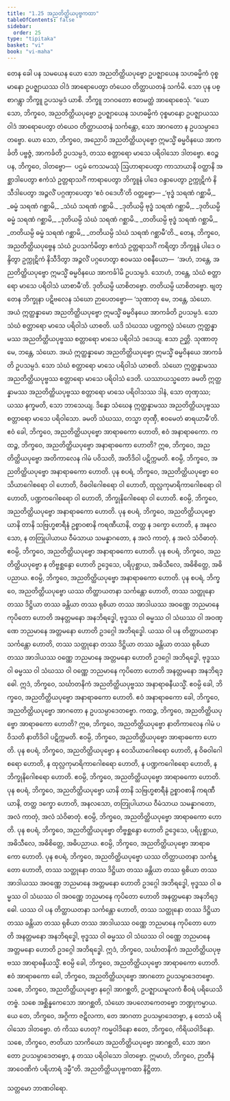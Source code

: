 ```yaml
---
title: "1.25 အညတိတ္ထိယပုဗ္ဗကထာ"
tableOfContents: false
sidebar:
  order: 25
type: "tipitaka"
basket: "vi"
book: "vi-maha"
---
```



<DynamicBreadcrumb />

<Division number="86" book="vi-maha" e="ch" v="3" p="98">

<Paragraph number="401" book="vi-maha">
တေန ခေါ ပန သမယေန ယော သော အညတိတ္ထိယပုဗ္ဗော ဥပဇ္ဈာယေန သဟဓမ္မိကံ ဝုစ္စမာနော ဥပဇ္ဈာယဿ ဝါဒံ အာရောပေတွာ တံယေဝ တိတ္ထာယတနံ သင်္ကမိ. သော ပုန ပစ္စာဂန္တွာ ဘိက္ခူ ဥပသမ္ပဒံ ယာစိ. ဘိက္ခူ ဘဂဝတော ဧတမတ္ထံ အာရောစေသုံ.
</Paragraph>

<Paragraph number="402" book="vi-maha">
“ယော သော, ဘိက္ခဝေ, အညတိတ္ထိယပုဗ္ဗော ဥပဇ္ဈာယေန သဟဓမ္မိကံ ဝုစ္စမာနော ဥပဇ္ဈာယဿ ဝါဒံ အာရောပေတွာ တံယေဝ တိတ္ထာယတနံ သင်္ကန္တော, သော အာဂတော န ဥပသမ္ပာဒေတဗ္ဗော. ယော သော, ဘိက္ခဝေ, အညောပိ အညတိတ္ထိယပုဗ္ဗော ဣမသ္မိံ ဓမ္မဝိနယေ အာကင်္ခတိ ပဗ္ဗဇ္ဇံ, အာကင်္ခတိ ဥပသမ္ပဒံ, တဿ စတ္တာရော မာသေ ပရိဝါသော ဒါတဗ္ဗော. ဧဝဉ္စ ပန, ဘိက္ခဝေ, ဒါတဗ္ဗော—  ပဌမံ ကေသမဿုံ ဩဟာရာပေတွာ ကာသာယာနိ ဝတ္ထာနိ အစ္ဆာဒါပေတွာ ဧကံသံ ဥတ္တရာသင်္ဂံ ကာရာပေတွာ ဘိက္ခူနံ ပါဒေ ဝန္ဒာပေတွာ ဥက္ကုဋိကံ နိသီဒါပေတွာ အဉ္ဇလိံ ပဂ္ဂဏှာပေတွာ ‘ဧဝံ ဝဒေဟီ’တိ ဝတ္တဗ္ဗော—
</Paragraph>

<Paragraph number="403" type="verses" book="vi-maha">
_‘ဗုဒ္ဓံ သရဏံ ဂစ္ဆာမိ,_  
_ဓမ္မံ သရဏံ ဂစ္ဆာမိ,_  
_သံဃံ သရဏံ ဂစ္ဆာမိ._  

</Paragraph>

<Paragraph number="404" type="verses" book="vi-maha">
_ဒုတိယမ္ပိ ဗုဒ္ဓံ သရဏံ ဂစ္ဆာမိ,_  
_ဒုတိယမ္ပိ ဓမ္မံ သရဏံ ဂစ္ဆာမိ,_  
_ဒုတိယမ္ပိ သံဃံ သရဏံ ဂစ္ဆာမိ._  

</Paragraph>

<Paragraph number="405" type="verses" book="vi-maha">
_တတိယမ္ပိ ဗုဒ္ဓံ သရဏံ ဂစ္ဆာမိ,_  
_တတိယမ္ပိ ဓမ္မံ သရဏံ ဂစ္ဆာမိ,_  
_တတိယမ္ပိ သံဃံ သရဏံ ဂစ္ဆာမီ’တိ._  

</Paragraph>

<Paragraph number="406" book="vi-maha">
တေန, ဘိက္ခဝေ, အညတိတ္ထိယပုဗ္ဗေန သံဃံ ဥပသင်္ကမိတွာ ဧကံသံ ဥတ္တရာသင်္ဂံ ကရိတွာ ဘိက္ခူနံ ပါဒေ ဝန္ဒိတွာ ဥက္ကုဋိကံ နိသီဒိတွာ အဉ္ဇလိံ ပဂ္ဂဟေတွာ ဧဝမဿ ဝစနီယော—  ‘အဟံ, ဘန္တေ, အညတိတ္ထိယပုဗ္ဗော ဣမသ္မိံ ဓမ္မဝိနယေ အာကင်္ခါမိ ဥပသမ္ပဒံ. သောဟံ, ဘန္တေ, သံဃံ စတ္တာရော မာသေ ပရိဝါသံ ယာစာမီ’တိ. ဒုတိယမ္ပိ ယာစိတဗ္ဗော. တတိယမ္ပိ ယာစိတဗ္ဗော. ဗျတ္တေန ဘိက္ခုနာ ပဋိဗလေန သံဃော ဉာပေတဗ္ဗော—
</Paragraph>

<Paragraph number="407" book="vi-maha">
‘သုဏာတု မေ, ဘန္တေ, သံဃော. အယံ ဣတ္ထန္နာမော အညတိတ္ထိယပုဗ္ဗော ဣမသ္မိံ ဓမ္မဝိနယေ အာကင်္ခတိ ဥပသမ္ပဒံ. သော သံဃံ စတ္တာရော မာသေ ပရိဝါသံ ယာစတိ. ယဒိ သံဃဿ ပတ္တကလ္လံ သံဃော ဣတ္ထန္နာမဿ အညတိတ္ထိယပုဗ္ဗဿ စတ္တာရော မာသေ ပရိဝါသံ ဒဒေယျ. ဧသာ ဉတ္တိ.
</Paragraph>

<Paragraph number="408" book="vi-maha">
သုဏာတု မေ, ဘန္တေ, သံဃော. အယံ ဣတ္ထန္နာမော အညတိတ္ထိယပုဗ္ဗော ဣမသ္မိံ ဓမ္မဝိနယေ အာကင်္ခတိ ဥပသမ္ပဒံ. သော သံဃံ စတ္တာရော မာသေ ပရိဝါသံ ယာစတိ. သံဃော ဣတ္ထန္နာမဿ အညတိတ္ထိယပုဗ္ဗဿ စတ္တာရော မာသေ ပရိဝါသံ ဒေတိ. ယဿာယသ္မတော ခမတိ ဣတ္ထန္နာမဿ အညတိတ္ထိယပုဗ္ဗဿ စတ္တာရော မာသေ ပရိဝါသဿ ဒါနံ, သော တုဏှဿ; ယဿ နက္ခမတိ, သော ဘာသေယျ.
</Paragraph>

<Paragraph number="409" book="vi-maha">
ဒိန္နော သံဃေန ဣတ္ထန္နာမဿ အညတိတ္ထိယပုဗ္ဗဿ စတ္တာရော မာသေ ပရိဝါသော. ခမတိ သံဃဿ, တသ္မာ တုဏှီ, ဧဝမေတံ ဓာရယာမီ’တိ.
</Paragraph>

</Division>
<Division number="87" book="vi-maha" e="ch" v="3" p="99">

<Paragraph number="410" book="vi-maha">
ဧဝံ ခေါ, ဘိက္ခဝေ, အညတိတ္ထိယပုဗ္ဗော အာရာဓကော ဟောတိ, ဧဝံ အနာရာဓကော. ကထဉ္စ, ဘိက္ခဝေ, အညတိတ္ထိယပုဗ္ဗော အနာရာဓကော ဟောတိ? ဣဓ, ဘိက္ခဝေ, အညတိတ္ထိယပုဗ္ဗော အတိကာလေန ဂါမံ ပဝိသတိ, အတိဒိဝါ ပဋိက္ကမတိ. ဧဝမ္ပိ, ဘိက္ခဝေ, အညတိတ္ထိယပုဗ္ဗော အနာရာဓကော ဟောတိ.
</Paragraph>

<Paragraph number="411" book="vi-maha">
ပုန စပရံ, ဘိက္ခဝေ, အညတိတ္ထိယပုဗ္ဗော ဝေသိယာဂေါစရော ဝါ ဟောတိ, ဝိဓဝါဂေါစရော ဝါ ဟောတိ, ထုလ္လကုမာရိကာဂေါစရော ဝါ ဟောတိ, ပဏ္ဍကဂေါစရော ဝါ ဟောတိ, ဘိက္ခုနိဂေါစရော ဝါ ဟောတိ. ဧဝမ္ပိ, ဘိက္ခဝေ, အညတိတ္ထိယပုဗ္ဗော အနာရာဓကော ဟောတိ.
</Paragraph>

<Paragraph number="412" book="vi-maha">
ပုန စပရံ, ဘိက္ခဝေ, အညတိတ္ထိယပုဗ္ဗော ယာနိ တာနိ သဗြဟ္မစာရီနံ ဥစ္စာဝစာနိ ကရဏီယာနိ, တတ္ထ န ဒက္ခော ဟောတိ, န အနလသော, န တတြုပါယာယ ဝီမံသာယ သမန္နာဂတော, န အလံ ကာတုံ, န အလံ သံဝိဓာတုံ. ဧဝမ္ပိ, ဘိက္ခဝေ, အညတိတ္ထိယပုဗ္ဗော အနာရာဓကော ဟောတိ.
</Paragraph>

<Paragraph number="413" book="vi-maha">
ပုန စပရံ, ဘိက္ခဝေ, အညတိတ္ထိယပုဗ္ဗော န တိဗ္ဗစ္ဆန္ဒော ဟောတိ ဥဒ္ဒေသေ, ပရိပုစ္ဆာယ, အဓိသီလေ, အဓိစိတ္တေ, အဓိပညာယ. ဧဝမ္ပိ, ဘိက္ခဝေ, အညတိတ္ထိယပုဗ္ဗော အနာရာဓကော ဟောတိ.
</Paragraph>

<Paragraph number="414" book="vi-maha">
ပုန စပရံ, ဘိက္ခဝေ, အညတိတ္ထိယပုဗ္ဗော ယဿ တိတ္ထာယတနာ သင်္ကန္တော ဟောတိ, တဿ သတ္ထုနော တဿ ဒိဋ္ဌိယာ တဿ ခန္တိယာ တဿ ရုစိယာ တဿ အာဒါယဿ အဝဏ္ဏေ ဘညမာနေ ကုပိတော ဟောတိ အနတ္တမနော အနဘိရဒ္ဓေါ, ဗုဒ္ဓဿ ဝါ ဓမ္မဿ ဝါ သံဃဿ ဝါ အဝဏ္ဏေ ဘညမာနေ အတ္တမနော ဟောတိ ဥဒဂ္ဂေါ အဘိရဒ္ဓေါ. ယဿ ဝါ ပန တိတ္ထာယတနာ သင်္ကန္တော ဟောတိ, တဿ သတ္ထုနော တဿ ဒိဋ္ဌိယာ တဿ ခန္တိယာ တဿ ရုစိယာ တဿ အာဒါယဿ ဝဏ္ဏေ ဘညမာနေ အတ္တမနော ဟောတိ ဥဒဂ္ဂေါ အဘိရဒ္ဓေါ, ဗုဒ္ဓဿ ဝါ ဓမ္မဿ ဝါ သံဃဿ ဝါ ဝဏ္ဏေ ဘညမာနေ ကုပိတော ဟောတိ အနတ္တမနော အနဘိရဒ္ဓေါ. ဣဒံ, ဘိက္ခဝေ, သင်္ဃာတနိကံ အညတိတ္ထိယပုဗ္ဗဿ အနာရာဓနီယသ္မိံ. ဧဝမ္ပိ ခေါ, ဘိက္ခဝေ, အညတိတ္ထိယပုဗ္ဗော အနာရာဓကော ဟောတိ. ဧဝံ အနာရာဓကော ခေါ, ဘိက္ခဝေ, အညတိတ္ထိယပုဗ္ဗော အာဂတော န ဥပသမ္ပာဒေတဗ္ဗော.
</Paragraph>

<Paragraph number="415" book="vi-maha">
ကထဉ္စ, ဘိက္ခဝေ, အညတိတ္ထိယပုဗ္ဗော အာရာဓကော ဟောတိ? ဣဓ, ဘိက္ခဝေ, အညတိတ္ထိယပုဗ္ဗော နာတိကာလေန ဂါမံ ပဝိသတိ နာတိဒိဝါ ပဋိက္ကမတိ. ဧဝမ္ပိ, ဘိက္ခဝေ, အညတိတ္ထိယပုဗ္ဗော အာရာဓကော ဟောတိ.
</Paragraph>

<Paragraph number="416" book="vi-maha">
ပုန စပရံ, ဘိက္ခဝေ, အညတိတ္ထိယပုဗ္ဗော န ဝေသိယာဂေါစရော ဟောတိ, န ဝိဓဝါဂေါစရော ဟောတိ, န ထုလ္လကုမာရိကာဂေါစရော ဟောတိ, န ပဏ္ဍကဂေါစရော ဟောတိ, န ဘိက္ခုနိဂေါစရော ဟောတိ. ဧဝမ္ပိ, ဘိက္ခဝေ, အညတိတ္ထိယပုဗ္ဗော အာရာဓကော ဟောတိ.
</Paragraph>

<Paragraph number="417" book="vi-maha">
ပုန စပရံ, ဘိက္ခဝေ, အညတိတ္ထိယပုဗ္ဗော ယာနိ တာနိ သဗြဟ္မစာရီနံ ဥစ္စာဝစာနိ ကရဏီယာနိ, တတ္ထ ဒက္ခော ဟောတိ, အနလသော, တတြုပါယာယ ဝီမံသာယ သမန္နာဂတော, အလံ ကာတုံ, အလံ သံဝိဓာတုံ. ဧဝမ္ပိ, ဘိက္ခဝေ, အညတိတ္ထိယပုဗ္ဗော အာရာဓကော ဟောတိ.
</Paragraph>

<Paragraph number="418" book="vi-maha">
ပုန စပရံ, ဘိက္ခဝေ, အညတိတ္ထိယပုဗ္ဗော တိဗ္ဗစ္ဆန္ဒော ဟောတိ ဥဒ္ဒေသေ, ပရိပုစ္ဆာယ, အဓိသီလေ, အဓိစိတ္တေ, အဓိပညာယ. ဧဝမ္ပိ, ဘိက္ခဝေ, အညတိတ္ထိယပုဗ္ဗော အာရာဓကော ဟောတိ.
</Paragraph>

<Paragraph number="419" book="vi-maha">
ပုန စပရံ, ဘိက္ခဝေ, အညတိတ္ထိယပုဗ္ဗော ယဿ တိတ္ထာယတနာ သင်္ကန္တော ဟောတိ, တဿ သတ္ထုနော တဿ ဒိဋ္ဌိယာ တဿ ခန္တိယာ တဿ ရုစိယာ တဿ အာဒါယဿ အဝဏ္ဏေ ဘညမာနေ အတ္တမနော ဟောတိ ဥဒဂ္ဂေါ အဘိရဒ္ဓေါ, ဗုဒ္ဓဿ ဝါ ဓမ္မဿ ဝါ သံဃဿ ဝါ အဝဏ္ဏေ ဘညမာနေ ကုပိတော ဟောတိ အနတ္တမနော အနဘိရဒ္ဓေါ. ယဿ ဝါ ပန တိတ္ထာယတနာ သင်္ကန္တော ဟောတိ, တဿ သတ္ထုနော တဿ ဒိဋ္ဌိယာ တဿ ခန္တိယာ တဿ ရုစိယာ တဿ အာဒါယဿ ဝဏ္ဏေ ဘညမာနေ ကုပိတော ဟောတိ အနတ္တမနော အနဘိရဒ္ဓေါ, ဗုဒ္ဓဿ ဝါ ဓမ္မဿ ဝါ သံဃဿ ဝါ ဝဏ္ဏေ ဘညမာနေ အတ္တမနော ဟောတိ ဥဒဂ္ဂေါ အဘိရဒ္ဓေါ. ဣဒံ, ဘိက္ခဝေ, သင်္ဃာတနိကံ အညတိတ္ထိယပုဗ္ဗဿ အာရာဓနီယသ္မိံ. ဧဝမ္ပိ ခေါ, ဘိက္ခဝေ, အညတိတ္ထိယပုဗ္ဗော အာရာဓကော ဟောတိ. ဧဝံ အာရာဓကော ခေါ, ဘိက္ခဝေ, အညတိတ္ထိယပုဗ္ဗော အာဂတော ဥပသမ္ပာဒေတဗ္ဗော.
</Paragraph>

<Paragraph number="420" book="vi-maha">
သစေ, ဘိက္ခဝေ, အညတိတ္ထိယပုဗ္ဗော နဂ္ဂေါ အာဂစ္ဆတိ, ဥပဇ္ဈာယမူလကံ စီဝရံ ပရိယေသိတဗ္ဗံ. သစေ အစ္ဆိန္နကေသော အာဂစ္ဆတိ, သံဃော အပလောကေတဗ္ဗော ဘဏ္ဍုကမ္မာယ. ယေ တေ, ဘိက္ခဝေ, အဂ္ဂိကာ ဇဋိလကာ, တေ အာဂတာ ဥပသမ္ပာဒေတဗ္ဗာ, န တေသံ ပရိဝါသော ဒါတဗ္ဗော. တံ ကိဿ ဟေတု? ကမ္မဝါဒိနော ဧတေ, ဘိက္ခဝေ, ကိရိယဝါဒိနော. သစေ, ဘိက္ခဝေ, ဇာတိယာ သာကိယော အညတိတ္ထိယပုဗ္ဗော အာဂစ္ဆတိ, သော အာဂတော ဥပသမ္ပာဒေတဗ္ဗော, န တဿ ပရိဝါသော ဒါတဗ္ဗော. ဣမာဟံ, ဘိက္ခဝေ, ဉာတီနံ အာဝေဏိကံ ပရိဟာရံ ဒမ္မီ”တိ.

</Paragraph>
</Division>

<Paragraph number="421" type="center" book="vi-maha">
အညတိတ္ထိယပုဗ္ဗကထာ နိဋ္ဌိတာ.

  
သတ္တမော ဘာဏဝါရော.
</Paragraph>